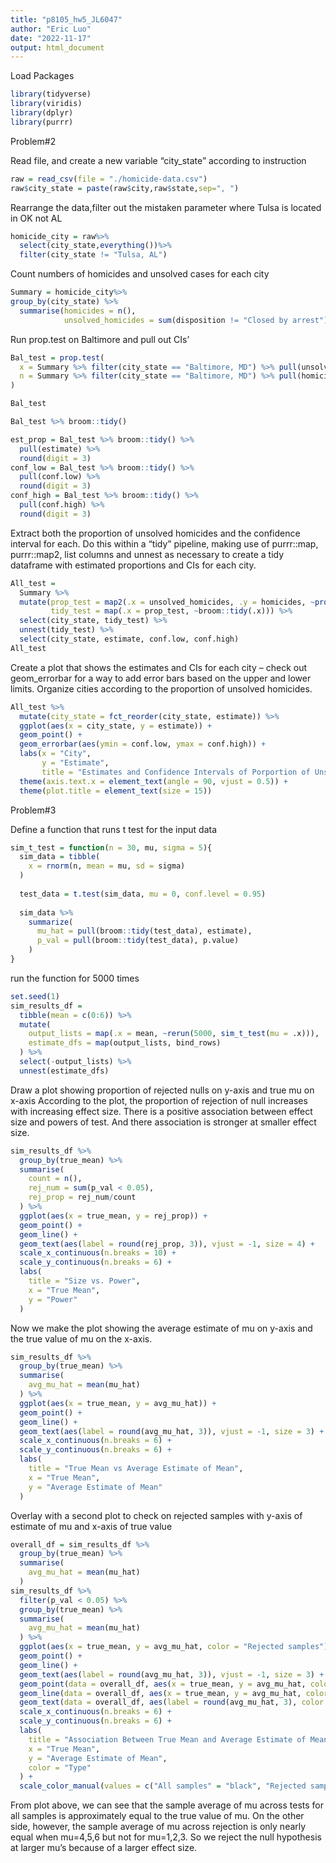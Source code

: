 ```yaml
---
title: "p8105_hw5_JL6047"
author: "Eric Luo"
date: "2022-11-17"
output: html_document
---
```

Load Packages
```r
library(tidyverse)
library(viridis)
library(dplyr)
library(purrr)
```


Problem#2

Read file, and create a new variable "city_state" according to instruction
```r
raw = read_csv(file = "./homicide-data.csv")
raw$city_state = paste(raw$city,raw$state,sep=", ")
```
Rearrange the data,filter out the mistaken parameter where Tulsa is located in OK not AL

```r

homicide_city = raw%>%
  select(city_state,everything())%>%
  filter(city_state != "Tulsa, AL")

```

Count numbers of homicides and unsolved cases for each city

```r

Summary = homicide_city%>%
group_by(city_state) %>%
  summarise(homicides = n(),
            unsolved_homicides = sum(disposition != "Closed by arrest")) 
```

Run prop.test on Baltimore and pull out CIs'
```r
Bal_test = prop.test(
  x = Summary %>% filter(city_state == "Baltimore, MD") %>% pull(unsolved_homicides), 
  n = Summary %>% filter(city_state == "Baltimore, MD") %>% pull(homicides)
) 

Bal_test

Bal_test %>% broom::tidy()

est_prop = Bal_test %>% broom::tidy() %>%
  pull(estimate) %>%
  round(digit = 3)
conf_low = Bal_test %>% broom::tidy() %>%
  pull(conf.low) %>%
  round(digit = 3)
conf_high = Bal_test %>% broom::tidy() %>%
  pull(conf.high) %>%
  round(digit = 3)
```


Extract both the proportion of unsolved homicides and the confidence interval for each. Do this within a “tidy” pipeline, making use of purrr::map, purrr::map2, list columns and unnest as necessary to create a tidy dataframe with estimated proportions and CIs for each city.
```r


All_test = 
  Summary %>% 
  mutate(prop_test = map2(.x = unsolved_homicides, .y = homicides, ~prop.test(x = .x, n = .y)),
         tidy_test = map(.x = prop_test, ~broom::tidy(.x))) %>% 
  select(city_state, tidy_test) %>% 
  unnest(tidy_test) %>% 
  select(city_state, estimate, conf.low, conf.high)
All_test

```

Create a plot that shows the estimates and CIs for each city – check out geom_errorbar for a way to add error bars based on the upper and lower limits. Organize cities according to the proportion of unsolved homicides.

```r
All_test %>%
  mutate(city_state = fct_reorder(city_state, estimate)) %>%
  ggplot(aes(x = city_state, y = estimate)) +
  geom_point() +
  geom_errorbar(aes(ymin = conf.low, ymax = conf.high)) +
  labs(x = "City",
       y = "Estimate",
       title = "Estimates and Confidence Intervals of Porportion of Unsolved Homicides for Each City") +
  theme(axis.text.x = element_text(angle = 90, vjust = 0.5)) +
  theme(plot.title = element_text(size = 15))
```



Problem#3

Define a function that runs t test for the input data
```r
sim_t_test = function(n = 30, mu, sigma = 5){
  sim_data = tibble(
    x = rnorm(n, mean = mu, sd = sigma)
  ) 
  
  test_data = t.test(sim_data, mu = 0, conf.level = 0.95)
  
  sim_data %>% 
    summarize(
      mu_hat = pull(broom::tidy(test_data), estimate),
      p_val = pull(broom::tidy(test_data), p.value)
    )
}
```
run the function for 5000 times
```r
set.seed(1) 
sim_results_df = 
  tibble(mean = c(0:6)) %>% 
  mutate(
    output_lists = map(.x = mean, ~rerun(5000, sim_t_test(mu = .x))),
    estimate_dfs = map(output_lists, bind_rows)
  ) %>% 
  select(-output_lists) %>% 
  unnest(estimate_dfs)
```

Draw a plot showing proportion of rejected nulls on y-axis and true mu on x-axis
According to the plot, the proportion of rejection of null increases with increasing effect size. There is a positive association between effect size and powers of test. And there association is stronger at smaller effect size.
```r
sim_results_df %>%
  group_by(true_mean) %>%
  summarise(
    count = n(),
    rej_num = sum(p_val < 0.05),
    rej_prop = rej_num/count
  ) %>%
  ggplot(aes(x = true_mean, y = rej_prop)) +
  geom_point() +
  geom_line() + 
  geom_text(aes(label = round(rej_prop, 3)), vjust = -1, size = 4) + 
  scale_x_continuous(n.breaks = 10) +
  scale_y_continuous(n.breaks = 6) +
  labs(
    title = "Size vs. Power",
    x = "True Mean",
    y = "Power"
  )
```


Now we make the plot showing the average estimate of mu on  y-axis and the true value of mu on the x-axis.
```r
sim_results_df %>%
  group_by(true_mean) %>%
  summarise(
    avg_mu_hat = mean(mu_hat)
  ) %>%
  ggplot(aes(x = true_mean, y = avg_mu_hat)) +
  geom_point() +
  geom_line() + 
  geom_text(aes(label = round(avg_mu_hat, 3)), vjust = -1, size = 3) + 
  scale_x_continuous(n.breaks = 6) +
  scale_y_continuous(n.breaks = 6) +
  labs(
    title = "True Mean vs Average Estimate of Mean",
    x = "True Mean",
    y = "Average Estimate of Mean"
  )
```


Overlay with a second plot to check on rejected samples with y-axis of estimate of mu and x-axis of true value
```r
overall_df = sim_results_df %>%
  group_by(true_mean) %>%
  summarise(
    avg_mu_hat = mean(mu_hat)
  ) 
sim_results_df %>%
  filter(p_val < 0.05) %>%
  group_by(true_mean) %>%
  summarise(
    avg_mu_hat = mean(mu_hat)
  ) %>%
  ggplot(aes(x = true_mean, y = avg_mu_hat, color = "Rejected samples")) +
  geom_point() +
  geom_line() + 
  geom_text(aes(label = round(avg_mu_hat, 3)), vjust = -1, size = 3) +
  geom_point(data = overall_df, aes(x = true_mean, y = avg_mu_hat, color = "All samples")) +
  geom_line(data = overall_df, aes(x = true_mean, y = avg_mu_hat, color = "All samples")) +  
  geom_text(data = overall_df, aes(label = round(avg_mu_hat, 3), color = "All samples"), vjust = 2, size = 3) +
  scale_x_continuous(n.breaks = 6) +
  scale_y_continuous(n.breaks = 6) +
  labs(
    title = "Association Between True Mean and Average Estimate of Mean",
    x = "True Mean",
    y = "Average Estimate of Mean",
    color = "Type"
  ) +
  scale_color_manual(values = c("All samples" = "black", "Rejected samples" = "red"))
```

From plot above, we can see that the sample average of mu across tests for all samples is approximately equal to the true value of mu.
On the other side, however, the sample average of mu across rejection is only nearly equal when mu=4,5,6 but not for mu=1,2,3.
So we reject the null hypothesis at larger mu's because of a larger effect size.


